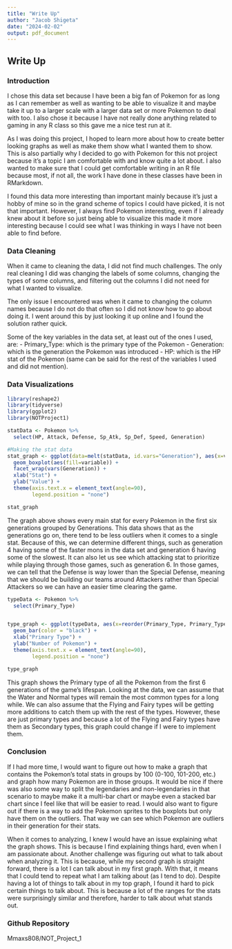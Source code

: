 ---
title: "Write Up"
author: "Jacob Shigeta"
date: "2024-02-02"
output: pdf_document
---
## Write Up
### Introduction
I chose this data set because I have been a big fan of Pokemon for as long as I can remember as well as wanting to be able to visualize it and maybe take it up to a larger scale with a larger data set or more Pokemon to deal with too. I also chose it because I have not really done anything related to gaming in any R class so this gave me a nice test run at it. 

As I was doing this project, I hoped to learn more about how to create better looking graphs as well as make them show what I wanted them to show. This is also partially why I decided to go with Pokemon for this not project because it's a topic I am comfortable with and know quite a lot about. I also wanted to make sure that I could get comfortable writing in an R file because most, if not all, the work I have done in these classes have been in RMarkdown.

I found this data more interesting than important mainly because it's just a hobby of mine so in the grand scheme of topics I could have picked, it is not that important. However, I always find Pokemon interesting, even if I already knew about it before so just being able to visualize this made it more interesting because I could see what I was thinking in ways I have not been able to find before.

### Data Cleaning
When it came to cleaning the data, I did not find much challenges. The only real cleaning I did was changing the labels of some columns, changing the types of some columns, and filtering out the columns I did not need for what I wanted to visualize.

The only issue I encountered was when it came to changing the column names because I do not do that often so I did not know how to go about doing it. I went around this by just looking it up online and I found the solution rather quick.

Some of the key variables in the data set, at least out of the ones I used, are:
- Primary_Type: which is the primary type of the Pokemon
- Generation: which is the generation the Pokemon was introduced
- HP: which is the HP stat of the Pokemon (same can be said for the rest of the variables I used and did not mention).

\newpage
### Data Visualizations
```{r, echo=FALSE, message=FALSE}
library(reshape2)
library(tidyverse)
library(ggplot2)
library(NOTProject1)
```

```{r, echo=FALSE}

statData <- Pokemon %>%
  select(HP, Attack, Defense, Sp_Atk, Sp_Def, Speed, Generation)

#Making the stat data
stat_graph <- ggplot(data=melt(statData, id.vars="Generation"), aes(x=variable, y=value)) +
  geom_boxplot(aes(fill=variable)) +
  facet_wrap(vars(Generation)) +
  xlab("Stat") +
  ylab("Value") +
  theme(axis.text.x = element_text(angle=90),
        legend.position = "none")

stat_graph
```


The graph above shows every main stat for every Pokemon in the first six generations grouped by Generations. This data shows that as the generations go on, there tend to be less outliers when it comes to a single stat. Because of this, we can determine different things, such as generation 4 having some of the faster mons in the data set and generation 6 having some of the slowest. It can also let us see which attacking stat to prioritize while playing through those games, such as generation 6. In those games, we can tell that the Defense is way lower than the Special Defense, meaning that we should be building our teams around Attackers rather than Special Attackers so we can have an easier time clearing the game.

\newpage
```{r, echo=FALSE}
typeData <- Pokemon %>%
  select(Primary_Type)


type_graph <- ggplot(typeData, aes(x=reorder(Primary_Type, Primary_Type, function(x)-length(x)), fill=Primary_Type)) +
  geom_bar(color = "black") +
  xlab("Primary Type") +
  ylab("Number of Pokemon") +
  theme(axis.text.x = element_text(angle=90),
        legend.position = "none")

type_graph
```

This graph shows the Primary type of all the Pokemon from the first 6 generations of the game's lifespan. Looking at the data, we can assume that the Water and Normal types will remain the most common types for a long while. We can also assume that the Flying and Fairy types will be getting more additions to catch them up with the rest of the types. However, these are just primary types and because a lot of the Flying and Fairy types have them as Secondary types, this graph could change if I were to implement them.

\newpage
### Conclusion
If I had more time, I would want to figure out how to make a graph that contains the Pokemon's total stats in groups by 100 (0-100, 101-200, etc.) and graph how many Pokemon are in those groups. It would be nice if there was also some way to split the legendaries and non-legendaries in that scenario to maybe make it a multi-bar chart or maybe even a stacked bar chart since I feel like that will be easier to read. I would also want to figure out if there is a way to add the Pokemon sprites to the boxplots but only have them on the outliers. That way we can see which Pokemon are outliers in their generation for their stats.

When it comes to analyzing, I knew I would have an issue explaining what the graph shows. This is because I find explaining things hard, even when I am passionate about. Another challenge was figuring out what to talk about when analyzing it. This is because, while my second graph is straight forward, there is a lot I can talk about in my first graph. With that, it means that I could tend to repeat what I am talking about (as I tend to do). Despite having a lot of things to talk about in my top graph, I found it hard to pick certain things to talk about. This is because a lot of the ranges for the stats were surprisingly similar and therefore, harder to talk about what stands out.

### Github Repository
Mmaxs808/NOT_Project_1
